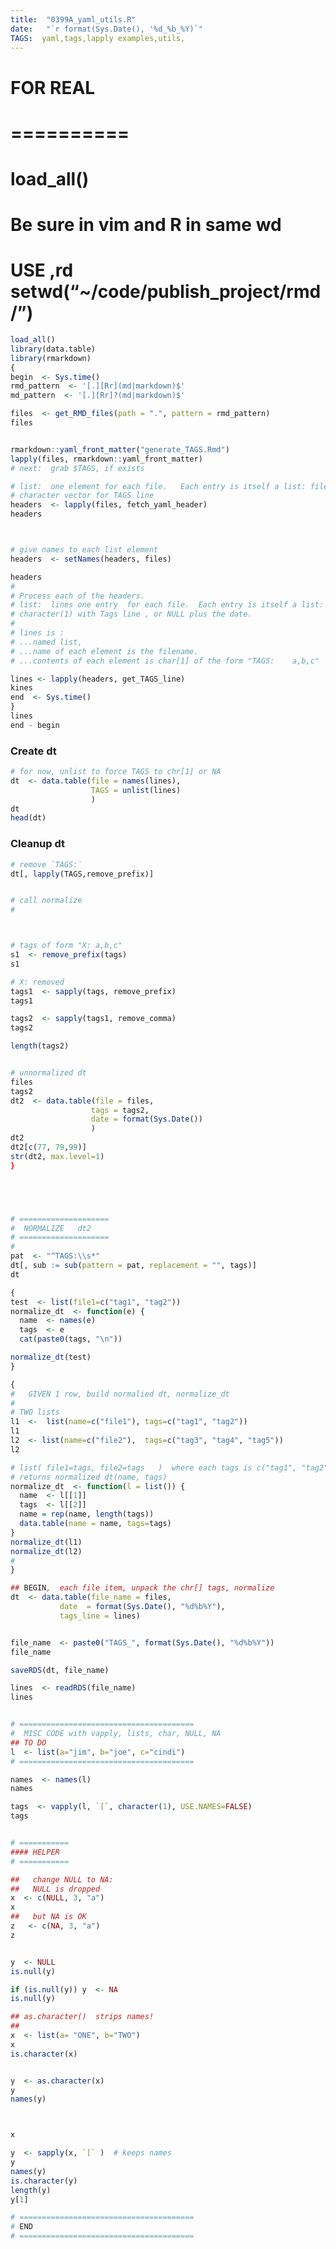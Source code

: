 ```yaml
---
title:  "0399A_yaml_utils.R"
date:   "`r format(Sys.Date(), '%d_%b_%Y)`" 
TAGS:  yaml,tags,lapply examples,utils,
---
```


#  FOR REAL
#  ==========
#  load_all()
#   Be sure in vim and R in same wd
#    USE   ,rd  setwd("~/code/publish_project/rmd/")
```r

load_all()
library(data.table)
library(rmarkdown)
{
begin  <- Sys.time()
rmd_pattern  <- '[.][Rr](md|markdown)$'
md_pattern  <- '[.][Rr]?(md|markdown)$'

files  <- get_RMD_files(path = ".", pattern = rmd_pattern)
files


rmarkdown::yaml_front_matter("generate_TAGS.Rmd")
lapply(files, rmarkdown::yaml_front_matter)
# next:  grab $TAGS, if exists

# list:  one element for each file.   Each entry is itself a list: file and
# character vector for TAGS line 
headers  <- lapply(files, fetch_yaml_header)
headers



# give names to each list element
headers  <- setNames(headers, files)

headers
# 
# Process each of the headers.
# list:  lines one entry  for each file.  Each entry is itself a list: file and
# character(1) with Tags line , or NULL plus the date.
#
# lines is :
# ...named list,  
# ...name of each element is the filename.
# ...contents of each element is char[1] of the form "TAGS:    a,b,c"  OR NA.

lines <- lapply(headers, get_TAGS_line)
kines
end  <- Sys.time()
}
lines
end - begin

```

### Create dt
```r


# for now, unlist to force TAGS to chr[1] or NA
dt  <- data.table(file = names(lines),
                  TAGS = unlist(lines)
                  )
dt
head(dt)

```


### Cleanup dt
```r
# remove `TAGS:`
dt[, lapply(TAGS,remove_prefix)]

```


```r
```

```r

# call normalize
#



# tags of form "X: a,b,c"
s1  <- remove_prefix(tags)
s1

# X: removed
tags1  <- sapply(tags, remove_prefix)
tags1

tags2  <- sapply(tags1, remove_comma)
tags2

length(tags2)


# unnormalized dt
files
tags2
dt2  <- data.table(file = files,
                  tags = tags2,
                  date = format(Sys.Date())
                  )
dt2
dt2[c(77, 79,99)]
str(dt2, max.level=1)
}





# ====================
#  NORMALIZE   dt2
# ====================
#
pat  <- "^TAGS:\\s*"
dt[, sub := sub(pattern = pat, replacement = "", tags)]
dt

{
test  <- list(file1=c("tag1", "tag2"))
normalize_dt  <- function(e) {
  name  <- names(e)
  tags  <- e
  cat(paste0(tags, "\n"))

normalize_dt(test)
} 

{
#   GIVEN 1 row, build normalied dt, normalize_dt 
#
# TWO lists 
l1  <-  list(name=c("file1"), tags=c("tag1", "tag2"))
l1
l2  <- list(name=c("file2"),  tags=c("tag3", "tag4", "tag5"))
l2

# list( file1=tags, file2=tags   )  where each tags is c("tag1", "tag2", "tag3")
# returns normalized dt(name, tags)
normalize_dt  <- function(l = list()) {
  name  <- l[[1]]
  tags  <- l[[2]]
  name = rep(name, length(tags))
  data.table(name = name, tags=tags)
}
normalize_dt(l1)
normalize_dt(l2)
#
}

## BEGIN,  each file item, unpack the chr[] tags, normalize
dt  <- data.table(file_name = files,
           date  = format(Sys.Date(), "%d%b%Y"),
           tags_line = lines)


file_name  <- paste0("TAGS_", format(Sys.Date(), "%d%b%Y"))
file_name

saveRDS(dt, file_name)

lines  <- readRDS(file_name)
lines


# =======================================
#  MISC CODE with vapply, lists, char, NULL, NA
## TO DO 
l  <- list(a="jim", b="joe", c="cindi")
# =======================================

names  <- names(l)
names

tags  <- vapply(l, `[`, character(1), USE.NAMES=FALSE)
tags


# ===========
#### HELPER
# ===========

##   change NULL to NA:
##   NULL is dropped
x  <- c(NULL, 3, "a")
x
##   but NA is OK
z   <- c(NA, 3, "a")
z


y  <- NULL
is.null(y)

if (is.null(y)) y  <- NA
is.null(y)

## as.character()  strips names!
##
x  <- list(a= "ONE", b="TWO")
x
is.character(x)


y  <- as.character(x)
y
names(y)



x

y  <- sapply(x, `[` )  # keeps names
y
names(y)
is.character(y)
length(y)
y[1]

# =======================================
# END
# =======================================

```




